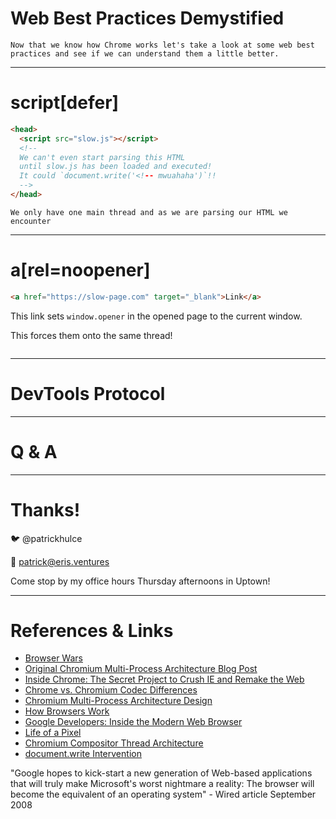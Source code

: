 

# Web Best Practices Demystified

```notes
Now that we know how Chrome works let's take a look at some web best practices and see if we can understand them a little better.
```

---

# script[defer]

```html
<head>
  <script src="slow.js"></script>
  <!--
  We can't even start parsing this HTML
  until slow.js has been loaded and executed!
  It could `document.write('<!-- mwuahaha')`!!
  -->
</head>
```

```notes
We only have one main thread and as we are parsing our HTML we encounter
```

---

# a[rel=noopener]

```html
<a href="https://slow-page.com" target="_blank">Link</a>
```

This link sets `window.opener` in the opened page to the current window.

This forces them onto the same thread!

```notes

```

---


# DevTools Protocol

---


# Q & A

---

# Thanks!

🐦 @patrickhulce

📧 patrick@eris.ventures

Come stop by my office hours Thursday afternoons in Uptown!

---

# References & Links

- [Browser Wars](https://en.wikipedia.org/wiki/Browser_wars)
- [Original Chromium Multi-Process Architecture Blog Post](https://blog.chromium.org/2008/09/multi-process-architecture.html)
- [Inside Chrome: The Secret Project to Crush IE and Remake the Web](https://www.wired.com/2008/09/mf-chrome/)
- [Chrome vs. Chromium Codec Differences](https://www.chromium.org/audio-video)
- [Chromium Multi-Process Architecture Design](https://www.chromium.org/developers/design-documents/multi-process-architecture)
- [How Browsers Work](https://www.html5rocks.com/en/tutorials/internals/howbrowserswork/)
- [Google Developers: Inside the Modern Web Browser](https://developers.google.com/web/updates/2018/09/inside-browser-part1)
- [Life of a Pixel](https://docs.google.com/presentation/d/1boPxbgNrTU0ddsc144rcXayGA_WF53k96imRH8Mp34Y/edit#slide=id.p)
- [Chromium Compositor Thread Architecture](https://dev.chromium.org/developers/design-documents/compositor-thread-architecture)
- [document.write Intervention](https://developers.google.com/web/updates/2016/08/removing-document-write)

"Google hopes to kick-start a new generation of Web-based applications that will truly make Microsoft's worst nightmare a reality: The browser will become the equivalent of an operating system" - Wired article September 2008
